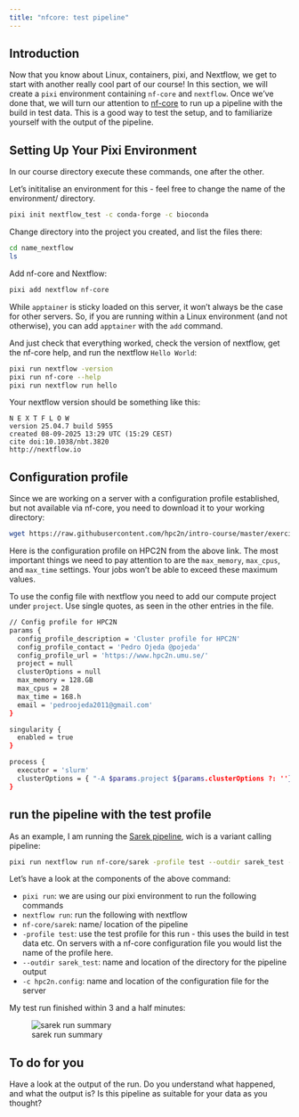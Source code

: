 ```yaml
---
title: "nfcore: test pipeline"
---
```



## Introduction

Now that you know about Linux, containers, pixi, and Nextflow, we get to start with another really cool part of our course! In this section, we will create a `pixi` environment containing `nf-core` and `nextflow`. Once we've done that, we will turn our attention to [nf-core](https://nf-co.re) to run up a pipeline with the build in test data. This is a good way to test the setup, and to familiarize yourself with the output of the pipeline. 

## Setting Up Your Pixi Environment

In our course directory execute these commands, one after the other.

Let's inititalise an environment for this - feel free to change the name of the environment/ directory. 

```.bash
pixi init nextflow_test -c conda-forge -c bioconda
```

Change directory into the project you created, and list the files there:

```.bash
cd name_nextflow
ls
```

Add nf-core and Nextflow:

```.bash
pixi add nextflow nf-core
```

::: {.callout-note collapse="true"}
While `apptainer` is sticky loaded on this server, it won't always be the case for other servers. So, if you are running within a Linux environment (and not otherwise), you can add `apptainer` with the `add` command. 
:::

And just check that everything worked, check the version of nextflow, get the nf-core help, and run the nextflow `Hello World`:

```.bash
pixi run nextflow -version
pixi run nf-core --help
pixi run nextflow run hello
```

Your nextflow version should be something like this:

```.verbatim
N E X T F L O W
version 25.04.7 build 5955
created 08-09-2025 13:29 UTC (15:29 CEST)
cite doi:10.1038/nbt.3820
http://nextflow.io
```

## Configuration profile

Since we are working on a server with a configuration profile established, but not available via nf-core, you need to download it to your working directory:

```.bash
wget https://raw.githubusercontent.com/hpc2n/intro-course/master/exercises/NEXTFLOW/INTERACTIVE/hpc2n.config
```

Here is the configuration profile on HPC2N from the above link. The most important things we need to pay attention to are the `max_memory`, `max_cpus`, and `max_time` settings. Your jobs won't be able to exceed these maximum values. 

To use the config file with nextflow you need to add our compute project under `project`. Use single quotes, as seen in the other entries in the file. 

```.bash
// Config profile for HPC2N
params {
  config_profile_description = 'Cluster profile for HPC2N'
  config_profile_contact = 'Pedro Ojeda @pojeda'
  config_profile_url = 'https://www.hpc2n.umu.se/'
  project = null
  clusterOptions = null
  max_memory = 128.GB
  max_cpus = 28
  max_time = 168.h
  email = 'pedroojeda2011@gmail.com'
}

singularity {
  enabled = true
}

process {
  executor = 'slurm'
  clusterOptions = { "-A $params.project ${params.clusterOptions ?: ''}" }
}
```


## run the pipeline with the test profile

As an example, I am running the [Sarek pipeline](https://nf-co.re/sarek/3.4.2/), wich is a variant calling pipeline:

```.bash
pixi run nextflow run nf-core/sarek -profile test --outdir sarek_test -c hpc2n.config
```

Let's have a look at the components of the above command: 

- `pixi run`: we are using our pixi environment to run the following commands
- `nextflow run`: run the following with nextflow
- `nf-core/sarek`: name/ location of the pipeline
- `-profile test`: use the test profile for this run - this uses the build in test data etc. On servers with a nf-core configuration file you would list the name of the profile here. 
- `--outdir sarek_test`: name and location of the directory for the pipeline output
- `-c hpc2n.config`: name and location of the configuration file for the server

My test run finished within 3 and a half minutes: 

![sarek run summary](figures/nf-core/sarek_done.png)

::: {.callout-important}
## To do for you
Have a look at the output of the run. Do you understand what happened, and what the output is? Is this pipeline as suitable for your data as you thought?
:::